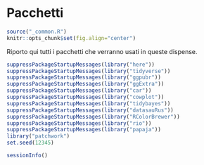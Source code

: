# Pacchetti {#chapter-pacchetti}

```r
source("_common.R")
knitr::opts_chunk$set(fig.align="center")
```

Riporto qui tutti i pacchetti che verranno usati in queste dispense.

```r
suppressPackageStartupMessages(library("here"))
suppressPackageStartupMessages(library("tidyverse"))
suppressPackageStartupMessages(library("ggpubr"))
suppressPackageStartupMessages(library("ggExtra"))
suppressPackageStartupMessages(library("car"))
suppressPackageStartupMessages(library("cowplot"))
suppressPackageStartupMessages(library("tidybayes"))
suppressPackageStartupMessages(library("datasauRus"))
suppressPackageStartupMessages(library("RColorBrewer"))
suppressPackageStartupMessages(library("rio"))
suppressPackageStartupMessages(library("papaja"))
library("patchwork")
set.seed(12345)
```

```r
sessionInfo()
```

